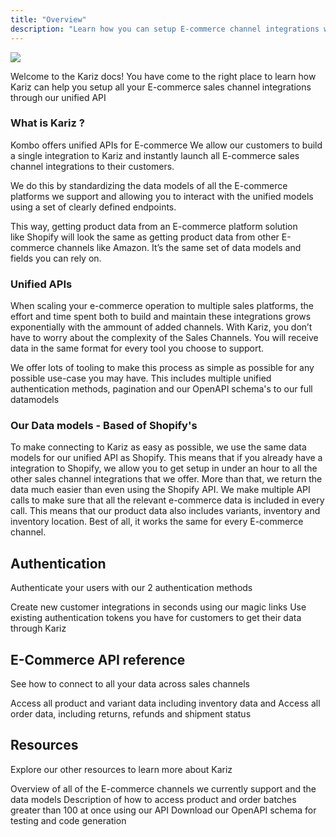 ```yaml
---
title: "Overview"
description: "Learn how you can setup E-commerce channel integrations with Kariz’s unified APIs"
---
```


![](image.png)

Welcome to the Kariz docs! You have come to the right place to learn how Kariz can help you setup all your E-commerce sales channel integrations through our unified API

### [​](https://docs.kombo.dev/introduction#what-is-kombo)&#xA;**What is Kariz ?**

Kombo offers unified APIs for E-commerce We allow our customers to build a single integration to Kariz and instantly launch all E-commerce sales channel integrations to their customers.

We do this by standardizing the data models of all the E-commerce platforms we support and allowing you to interact with the unified models using a set of clearly defined endpoints.

This way, getting product data from an E-commerce platform solution like Shopify will look the same as getting product data from other E-commerce channels like Amazon. It’s the same set of data models and fields you can rely on.

### &#xA;Unified APIs

When scaling your e-commerce operation to multiple sales platforms, the effort and time spent both to build and maintain these integrations grows exponentially with the ammount of added channels. With Kariz, you don’t have to worry about the complexity of the Sales Channels. You will receive data in the same format for every tool you choose to support.

We offer lots of tooling to make this process as simple as possible for any possible use-case you may have. This includes multiple unified authentication methods, pagination and our OpenAPI schema's to our full datamodels

### Our Data models - Based of Shopify's

To make connecting to Kariz as easy as possible, we use the same data models for our unified API as Shopify. This means that if you already have a integration to Shopify, we allow you to get setup in under an hour to all the other sales channel integrations that we offer. More than that, we return the data much easier than even using the Shopify API. We make multiple API calls to make sure that all the relevant e-commerce data is included in every call. This means that our product data also includes variants, inventory and inventory location. Best of all, it works the same for every E-commerce channel.

## Authentication

Authenticate your users with our 2 authentication methods

<CardGroup cols={2}>
  <Card title="Magic Link" icon="link" href="https://mintlify.com/docs/quickstart">
    Create new customer integrations in seconds using our magic links
  </Card>

  <Card title="User Token" icon="code" href="https://mintlify.com/docs/development">
    Use existing authentication tokens you have for customers to get their data through Kariz
  </Card>
</CardGroup>

## E-Commerce API reference&#x20;

See how to connect to all your data across sales channels&#x20;

<CardGroup cols={2}>
  <Card title="Products & Inventory" icon="shirt" href="https://mintlify.com/docs/settings/global">
    Access all product and variant data including inventory data and&#x20;
  </Card>

  <Card title="Orders" icon="receipt" href="https://mintlify.com/docs/api-playground/openapi">
    Access all order data, including returns, refunds and shipment status
  </Card>
</CardGroup>

## Resources

Explore our other resources to learn more about Kariz

<CardGroup cols={2}>
  <Card title="Supported Channels" icon="store" href="https://mintlify.com/docs/settings/global">
    Overview of all of the E-commerce channels we currently support and the data models
  </Card>

  <Card title="Pagination" icon="page" href="https://mintlify.com/docs/api-playground/openapi">
    Description of how to access product and order batches greater than 100 at once using our API
  </Card>

  <Card title="Open API Schema" icon="code">
    Download our OpenAPI schema for testing and code generation
  </Card>
</CardGroup>